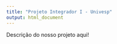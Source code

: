 ```yaml
---
title: "Projeto Integrador I - Univesp"
output: html_document
---
```


Descrição do nosso projeto aqui!